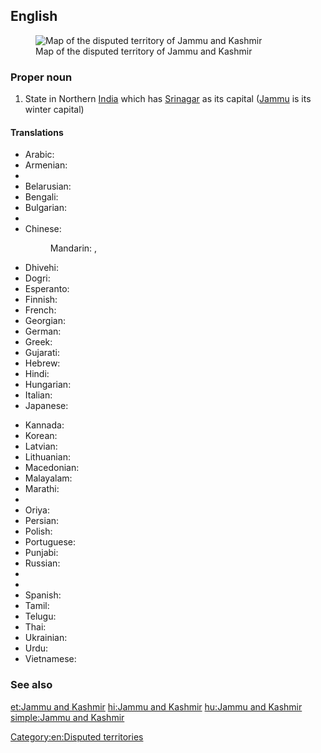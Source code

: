 ==English==
{{wikipedia}}
[[Image:Jammu and Kashmir in India (de-facto) (disputed hatched).svg|thumb|Map of the disputed territory of Jammu and Kashmir]]

===Proper noun===
{{en-proper noun|head=[[Jammu]] and [[Kashmir]]}}

# State in Northern [[India]] which has [[Srinagar]] as its capital ([[Jammu]] is its winter capital)

====Translations====
{{trans-top|Jammu and Kashmir}}
* Arabic: {{t|ar|جامو وكشمير|m|tr=jāmū wa-kashmīr}}
* Armenian: {{t|hy|Ջամմու և Քաշմիր}}
* {{trreq|as}}
* Belarusian: {{t|be|Джаму і Кашмір}}
* Bengali: {{t|bn|জম্মু ও কাশ্মীর|sc=Beng|tr=jammu ō kāśmīr}}
* Bulgarian: {{t|bg|Джаму и Кашмир}}
* {{trreq|hne}}
* Chinese:
*: Mandarin: {{t|cmn|查謨-克什米爾邦}}, {{t|cmn|查谟-克什米尔邦|tr=Chámó-Kèshímǐ'ěr-bāng}}
* Dhivehi: {{t|dv|ޖައްމޫ ކަޝްމީރު|sc=Thaa|tr=ja‘mū kašmīru}}
* Dogri: {{t|doi|जम्मू और कश्मीर|tr=jammū aur kaśmīr}}
* Esperanto: {{t|eo|Ĝamuo kaj Kaŝmiro}}
* Finnish: {{t|fi|Jammu ja Kashmir}}
* French: {{t+|fr|Jammu-et-Cachemire}}
* Georgian: {{t|ka|ჯამუ და ქაშმირი}}
* German: {{t|de|Jammu und Kashmir}}
* Greek: {{t|el|Τζαμού και Κασμίρ}}
* Gujarati: {{t|gu|જમ્મુ અને કાશ્મીર|tr=jammu anē kāśmīr}}
* Hebrew: {{t|he|ג'אמו וקשמיר}}
* Hindi: {{t+|hi|जम्मू और कश्मीर|tr=jammū aur kaśmīr}}
* Hungarian: {{t+|hu|Dzsammu és Kasmír}}
* Italian: {{t|it|Jammu e Kashmir}}
* Japanese: {{t|ja|ジャンムー・カシミール州|tr=Janmū-Kashimīru-shū}}
{{trans-mid}}
* Kannada: {{t|kn|ಜಮ್ಮು ಮತ್ತು ಕಾಶ್ಮೀರ|sc=Knda|tr=jammu mattu kāśmīra}}
* Korean: {{t|ko|잠무 카슈미르 주|tr=Jammu Kasyumireu ju}}
* Latvian: {{t|lv|Džammu un Kašmīra}}
* Lithuanian: {{t|lt|Džamu ir Kašmyras}}
* Macedonian: {{t|mk|Џаму-Кашмир|tr=Džámu-Kašmír}}
* Malayalam: {{t|ml|ജമ്മു-കശ്മീര്|tr=jammu-kaśmīr}}
* Marathi: {{t|mr|जम्मू आणि काश्मीर|tr=jammū āṇi kāśmīr}}
* {{trreq|lus}}
* Oriya: {{t|or|ଜମ୍ମୁ ଓ କଶ୍ମୀର|tr=jammu ō kaśmīr}}
* Persian: {{t|fa|جامو و کشمیر}}
* Polish: {{t|pl|Dżammu i Kaszmir}}
* Portuguese: {{t|pt|Jammu e Caxemira}}
* Punjabi: {{t|pa|ਜੰਮੂ ਅਤੇ ਕਸ਼ਮੀਰ|tr=jamū atē kaśamīr}}
* Russian: {{t|ru|Джамму и Кашмир}}
* {{trreq|sat}}
* {{trreq|sip}}
* Spanish: {{t|es|Jammu y Cachemira}}
* Tamil: {{t|ta|சம்மு காசுமீர்|tr=cammu kācumīr}}
* Telugu: {{t|te|జమ్మూ కాశ్మీరు|sc=Telu|tr=jammū kāśmīru}}
* Thai: {{t|th|รัฐชัมมูและกัศมีร์|tr=rát chammoo láe gàtmee}}
* Ukrainian: {{t|uk|Джамму й Кашмір}}
* Urdu: {{t|ur|جموں اور کشمیر|tr=jammū aur kaśmīr}}
* Vietnamese: {{t|vi|Jammu và Kashmir}}
{{trans-bottom}}

===See also===
{{list:states of India/en}}

[[Category:en:Disputed territories]]

[[et:Jammu and Kashmir]]
[[hi:Jammu and Kashmir]]
[[hu:Jammu and Kashmir]]
[[simple:Jammu and Kashmir]]